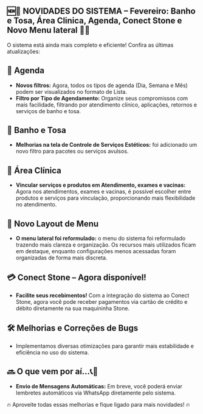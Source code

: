 ## 🆕📢 NOVIDADES DO SISTEMA – Fevereiro: Banho e Tosa, Área Clinica, Agenda, Conect Stone e Novo Menu lateral  📢🆕

O sistema está ainda mais completo e eficiente! Confira as últimas atualizações:

## 📅 Agenda

- **Novos filtros:** Agora, todos os tipos de agenda (Dia, Semana e Mês) podem ser visualizados no formato de Lista. 
- **Filtro por Tipo de Agendamento:** Organize seus compromissos com mais facilidade, filtrando por atendimento clínico, aplicações, retornos e serviços de banho e tosa.

## 🐾 Banho e Tosa

- **Melhorias na tela de Controle de Serviços Estéticos:** foi adicionado um novo filtro para pacotes ou serviços avulsos.

## 🏥 Área Clínica

- **Vincular serviços e produtos em Atendimento, exames e vacinas:** Agora nos atendimentos, exames e vacinas, é possível escolher entre produtos e serviços para vinculação, proporcionando mais flexibilidade no atendimento.

## 🎨 Novo Layout de Menu

- **O menu lateral foi reformulado:** o menu do sistema foi reformulado trazendo mais clareza e organização. Os recursos mais utilizados ficam em destaque, enquanto configurações menos acessadas foram organizadas de forma mais discreta.

## 💳 Conect Stone – Agora disponível!

- **Facilite seus recebimentos!** Com a integração do sistema ao Conect Stone, agora você pode receber pagamentos via cartão de crédito e débito diretamente na sua maquininha Stone.

## 🛠️ Melhorias e Correções de Bugs

- Implementamos diversas otimizações para garantir mais estabilidade e eficiência no uso do sistema.

## 🔜 O que vem por aí...📞💬

- **Envio de Mensagens Automáticas:** Em breve, você poderá enviar lembretes automáticos via WhatsApp diretamente pelo sistema.

🔥 Aproveite todas essas melhorias e fique ligado para mais novidades! 🔥
